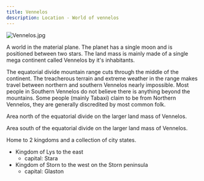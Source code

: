 ```yaml
---
title: Vennelos
description: Location - World of vennelos
---
```


<Image src='https://images.okcoding.io/Vennelos.jpg' alt='Vennelos.jpg' inferSize={true}/>

A world in the material plane. The planet has a single moon and is positioned between two stars. The land mass is mainly made of a single mega continent called Vennelos by it's inhabitants.

The equatorial divide mountain range cuts through the middle of the continent. The treacherous terrain and extreme weather in the range makes travel between northern and southern Vennelos nearly impossible. Most people in Southern Vennelos do not believe there is anything beyond the mountains. Some people (mainly Tabaxi) claim to be from Northern Vennelos, they are generally discredited by most common folk.

Area north of the equatorial divide on the larger land mass of Vennelos.

Area south of the equatorial divide on the larger land mass of Vennelos.

Home to 2 kingdoms and a collection of city states.

- Kingdom of Lys to the east
	- capital: Stara
- Kingdom of Storn to the west on the Storn peninsula
	- capital: Glaston




